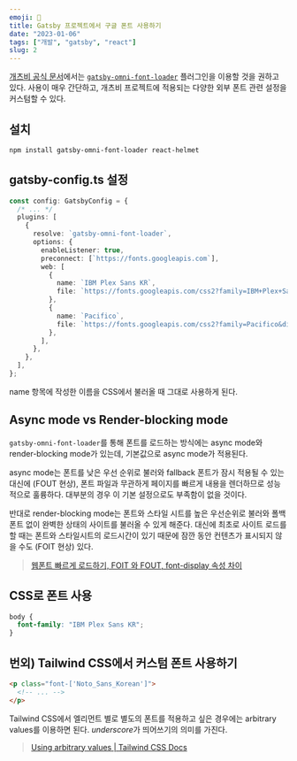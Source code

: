 ```yaml
---
emoji: 🤠
title: Gatsby 프로젝트에서 구글 폰트 사용하기
date: "2023-01-06"
tags: ["개발", "gatsby", "react"]
slug: 2
---
```


[개츠비 공식 문서](https://www.gatsbyjs.com/docs/how-to/styling/using-web-fonts/#using-google-fonts)에서는 [`gatsby-omni-font-loader`](https://github.com/codeAdrian/gatsby-omni-font-loader) 플러그인을 이용할 것을 권하고 있다. 사용이 매우 간단하고, 개츠비 프로젝트에 적용되는 다양한 외부 폰트 관련 설정을 커스텀할 수 있다.

## 설치

```sh
npm install gatsby-omni-font-loader react-helmet
```

## gatsby-config.ts 설정

```typescript
const config: GatsbyConfig = {
  /* ... */
  plugins: [
    {
      resolve: `gatsby-omni-font-loader`,
      options: {
        enableListener: true,
        preconnect: [`https://fonts.googleapis.com`],
        web: [
          {
            name: `IBM Plex Sans KR`,
            file: `https://fonts.googleapis.com/css2?family=IBM+Plex+Sans+KR&display=swap`,
          },
          {
            name: `Pacifico`,
            file: `https://fonts.googleapis.com/css2?family=Pacifico&display=swap`,
          },
        ],
      },
    },
  ],
};
```

name 항목에 작성한 이름을 CSS에서 불러올 때 그대로 사용하게 된다.

## Async mode vs Render-blocking mode

`gatsby-omni-font-loader`를 통해 폰트를 로드하는 방식에는 async mode와 render-blocking mode가 있는데, 기본값으로 async mode가 적용된다.

async mode는 폰트를 낮은 우선 순위로 불러와 fallback 폰트가 잠시 적용될 수 있는 대신에 (FOUT 현상), 폰트 파일과 무관하게 페이지를 빠르게 내용을 렌더하므로 성능적으로 훌륭하다. 대부분의 경우 이 기본 설정으로도 부족함이 없을 것이다.

반대로 render-blocking mode는 폰트와 스타일 시트를 높은 우선순위로 불러와 폴백 폰트 없이 완벽한 상태의 사이트를 불러올 수 있게 해준다. 대신에 최초로 사이트 로드를 할 때는 폰트와 스타일시트의 로드시간이 있기 때문에 잠깐 동안 컨텐츠가 표시되지 않을 수도 (FOIT 현상) 있다.

> [웹폰트 빠르게 로드하기, FOIT 와 FOUT, font-display 속성 차이](https://devs.vercel.app/webfont-foit-fout)

## CSS로 폰트 사용

```css
body {
  font-family: "IBM Plex Sans KR";
}
```

## 번외) Tailwind CSS에서 커스텀 폰트 사용하기

```html
<p class="font-['Noto_Sans_Korean']">
  <!-- ... -->
</p>
```

Tailwind CSS에서 엘리먼트 별로 별도의 폰트를 적용하고 싶은 경우에는 arbitrary values를 이용하면 된다. *underscore*가 띄어쓰기의 의미를 가진다.

> [Using arbitrary values | Tailwind CSS Docs](https://tailwindcss.com/docs/adding-custom-styles#using-arbitrary-values)
